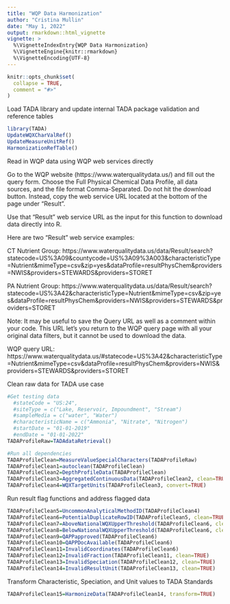 ```yaml
---
title: "WQP Data Harmonization"
author: "Cristina Mullin"
date: "May 1, 2022"
output: rmarkdown::html_vignette
vignette: >
  %\VignetteIndexEntry{WQP Data Harmonization}
  %\VignetteEngine{knitr::rmarkdown}
  %\VignetteEncoding{UTF-8}
---
```


```r
knitr::opts_chunk$set(
  collapse = TRUE,
  comment = "#>"
)
```

Load TADA library and update internal TADA package validation and reference tables
```r
library(TADA)
UpdateWQXCharValRef()
UpdateMeasureUnitRef()
HarmonizationRefTable()
```

Read in WQP data using WQP web services directly 

Go to the WQP website (https://www.waterqualitydata.us/) and fill out the 
query form. Choose the Full Physical Chemical Data Profile, all data sources, 
and the file format Comma-Separated. Do not hit the download button. Instead, 
copy the web service URL located at the bottom of the page under "Result". 

Use that "Result" web service URL as the input for this function to download data 
directly into R.  

Here are two "Result" web service examples: 

CT Nutrient Group: https://www.waterqualitydata.us/data/Result/search?statecode=US%3A09&countycode=US%3A09%3A003&characteristicType=Nutrient&mimeType=csv&zip=yes&dataProfile=resultPhysChem&providers=NWIS&providers=STEWARDS&providers=STORET

PA Nutrient Group: https://www.waterqualitydata.us/data/Result/search?statecode=US%3A42&characteristicType=Nutrient&mimeType=csv&zip=yes&dataProfile=resultPhysChem&providers=NWIS&providers=STEWARDS&providers=STORET

Note: It may be useful to save the Query URL as well as a comment within 
your code. This URL let's you return to the WQP query page with all your 
original data filters, but it cannot be used to download the data.

WQP query URL: https://www.waterqualitydata.us/#statecode=US%3A42&characteristicType=Nutrient&mimeType=csv&dataProfile=resultPhysChem&providers=NWIS&providers=STEWARDS&providers=STORET

Clean raw data for TADA use case
```r
#Get testing data
  #stateCode = "US:24",
  #siteType = c("Lake, Reservoir, Impoundment", "Stream")
  #sampleMedia = c("water", "Water")
  #characteristicName = c("Ammonia", "Nitrate", "Nitrogen")
  #startDate = "01-01-2019"
  #endDate = "01-01-2022"
TADAProfileRaw=TADAdataRetrieval()

#Run all dependencies
TADAProfileClean=MeasureValueSpecialCharacters(TADAProfileRaw)
TADAProfileClean1=autoclean(TADAProfileClean)
TADAProfileClean2=DepthProfileData(TADAProfileClean)
TADAProfileClean3=AggregatedContinuousData(TADAProfileClean2, clean=TRUE)
TADAProfileClean4=WQXTargetUnits(TADAProfileClean3, convert=TRUE)
```

Run result flag functions and address flagged data
```r
TADAProfileClean5=UncommonAnalyticalMethodID(TADAProfileClean4)
TADAProfileClean6=PotentialDuplicateRowID(TADAProfileClean5, clean=TRUE)
TADAProfileClean7=AboveNationalWQXUpperThreshold(TADAProfileClean6, clean=TRUE)
TADAProfileClean8=BelowNationalWQXUpperThreshold(TADAProfileClean6, clean=TRUE)
TADAProfileClean9=QAPPapproved(TADAProfileClean6)
TADAProfileClean10=QAPPDocAvailable(TADAProfileClean6)
TADAProfileClean11=InvalidCoordinates(TADAProfileClean6)
TADAProfileClean12=InvalidFraction(TADAProfileClean11, clean=TRUE)
TADAProfileClean13=InvalidSpeciation(TADAProfileClean12, clean=TRUE)
TADAProfileClean14=InvalidResultUnit(TADAProfileClean13, clean=TRUE)
```

Transform Characteristic, Speciation, and Unit values to TADA Standards
```r
TADAProfileClean15=HarmonizeData(TADAProfileClean14, transform=TRUE)
```
